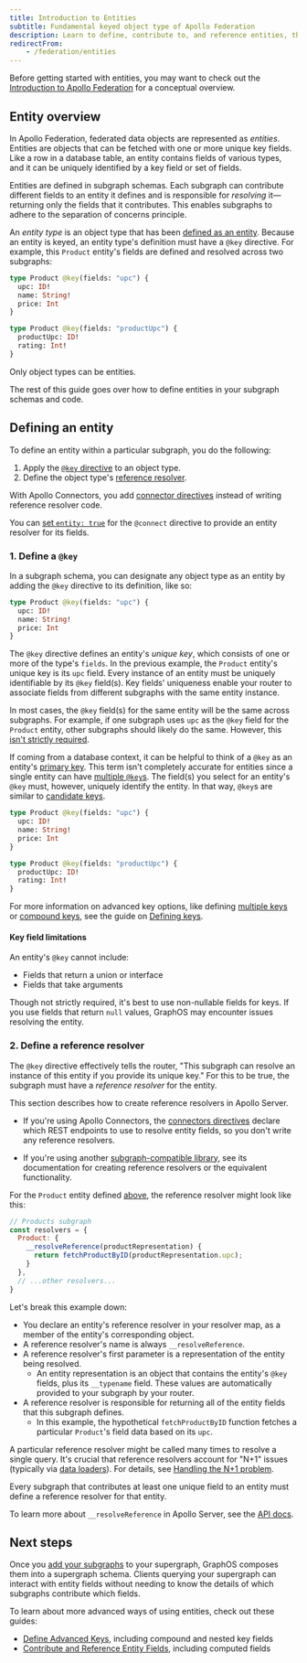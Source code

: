 ```yaml
---
title: Introduction to Entities
subtitle: Fundamental keyed object type of Apollo Federation
description: Learn to define, contribute to, and reference entities, the fundamental object types of Apollo Federation that resolve their fields across one or more subgraphs.
redirectFrom:
    - /federation/entities
---
```


<Note>

Before getting started with entities, you may want to check out the [Introduction to Apollo Federation](/graphos/schema-design/federated-schemas/federation) for a conceptual overview.

</Note>

## Entity overview

In Apollo Federation, federated data objects are represented as _entities_. Entities are objects that can be fetched with one or more unique key fields. Like a row in a database table, an entity contains fields of various types, and it can be uniquely identified by a key field or set of fields.

Entities are defined in subgraph schemas. Each subgraph can contribute different fields to an entity it defines and is responsible for _resolving_ it—returning only the fields that it contributes. This enables subgraphs to adhere to the separation of concerns principle.

An _entity type_ is an object type that has been [defined as an entity](#defining-an-entity). Because an entity is keyed, an entity type's definition must have a `@key` directive. For example, this `Product` entity's fields are defined and resolved across two subgraphs:

<CodeColumns>

```graphql title="Products subgraph"
type Product @key(fields: "upc") {
  upc: ID!
  name: String!
  price: Int
}
```

```graphql title="Reviews subgraph"
type Product @key(fields: "productUpc") {
  productUpc: ID!
  rating: Int!
}
```

</CodeColumns>

<Note>

Only object types can be entities.

</Note>

The rest of this guide goes over how to define entities in your subgraph schemas and code.

## Defining an entity

To define an entity within a particular subgraph, you do the following:

1. Apply the [`@key` directive](#1-define-a-key) to an object type.
2. Define the object type's [reference resolver](#2-define-a-reference-resolver).

<Tip>

With Apollo Connectors, you add [connector directives](/graphos/schema-design/connectors/directives) instead of writing reference resolver code. 

You can [set `entity: true`](/graphos/schema-design/connectors/directives#rules-for-entity-true) for the `@connect` directive to provide an entity resolver for its fields.

</Tip>

<ExpansionPanel title="Watch the video overview">

  <Wistia WistiaId="7geep7jxo6" />

</ExpansionPanel>

### 1. Define a `@key`

In a subgraph schema, you can designate any object type as an entity by adding the `@key` directive to its definition, like so:

```graphql {1} title="Products subgraph"
type Product @key(fields: "upc") {
  upc: ID!
  name: String!
  price: Int
}
```

The `@key` directive defines an entity's _unique key_, which consists of one or more of the type's `fields`.
In the previous example, the `Product` entity's unique key is its `upc` field.
Every instance of an entity must be uniquely identifiable by its `@key` field(s).
Key fields' uniqueness enable your router to associate fields from different subgraphs with the same entity instance.

In most cases, the `@key` field(s) for the same entity will be the same across subgraphs.
For example, if one subgraph uses `upc` as the `@key` field for the `Product` entity, other subgraphs should likely do the same.
However, this [isn't strictly required](/graphos/schema-design/federated-schemas/entities/define-keys/#differing-keys-across-subgraphs).

If coming from a database context, it can be helpful to think of a `@key` as an entity's [primary key](https://en.wikipedia.org/wiki/Primary_key).
This term isn't completely accurate for entities since a single entity can have [multiple `@key`s](/graphos/schema-design/federated-schemas/entities/define-keys/#multiple-keys). The field(s) you select for an entity's `@key` must, however, uniquely identify the entity.
In that way, `@key`s are similar to [candidate keys](https://en.wikipedia.org/wiki/Candidate_key).

<CodeColumns>

```graphql title="Products subgraph"
type Product @key(fields: "upc") {
  upc: ID!
  name: String!
  price: Int
}
```

```graphql title="Reviews subgraph"
type Product @key(fields: "productUpc") {
  productUpc: ID!
  rating: Int!
}
```

</CodeColumns>

For more information on advanced key options, like defining [multiple keys](/graphos/schema-design/federated-schemas/entities/define-keys/#multiple-keys) or [compound keys](/graphos/schema-design/federated-schemas/entities/define-keys/#compound-keys), see the guide on [Defining keys](/graphos/schema-design/federated-schemas/entities/define-keys).

#### Key field limitations

An entity's `@key` cannot include:

- Fields that return a union or interface
- Fields that take arguments

Though not strictly required, it's best to use non-nullable fields for keys. If you use fields that return `null` values, GraphOS may encounter issues resolving the entity.

### 2. Define a reference resolver

The `@key` directive effectively tells the router, "This subgraph can resolve an instance of this entity if you provide its unique key." For this to be true, the subgraph must have a _reference resolver_ for the entity.

<Note>

This section describes how to create reference resolvers in Apollo Server.

- If you're using Apollo Connectors, the [connectors directives](/graphos/schema-design/connectors/directives) declare which REST endpoints to use to  resolve entity fields, so you don't write any reference resolvers.

- If you're using another [subgraph-compatible library](/graphos/reference/federation/compatible-subgraphs), see its documentation for creating reference resolvers or the equivalent functionality.

</Note>

For the `Product` entity defined [above](#1-define-a-key), the reference resolver might look like this:

```js {4-6} title="resolvers.js"
// Products subgraph
const resolvers = {
  Product: {
    __resolveReference(productRepresentation) {
      return fetchProductByID(productRepresentation.upc);
    }
  },
  // ...other resolvers...
}
```

Let's break this example down:

- You declare an entity's reference resolver in your resolver map, as a member of the entity's corresponding object.
- A reference resolver's name is always `__resolveReference`.
- A reference resolver's first parameter is a representation of the entity being resolved.
    - An entity representation is an object that contains the entity's `@key` fields, plus its `__typename` field. These values are automatically provided to your subgraph by your router.
- A reference resolver is responsible for returning all of the entity fields that this subgraph defines.
    - In this example, the hypothetical `fetchProductByID` function fetches a particular `Product`'s field data based on its `upc`.

<Note>

A particular reference resolver might be called many times to resolve a single query. It's crucial that reference resolvers account for "N+1" issues (typically via [data loaders](https://github.com/graphql/dataloader)). For details, see [Handling the N+1 problem](/graphos/schema-design/guides/handling-n-plus-one).

</Note>

Every subgraph that contributes at least one unique field to an entity must define a reference resolver for that entity.

To learn more about `__resolveReference` in Apollo Server, see the [API docs](/apollo-server/using-federation/api/apollo-subgraph/#__resolvereference).

## Next steps

Once you [add your subgraphs](/graphos/platform/graph-management/add-subgraphs) to your supergraph, GraphOS composes them into a supergraph schema.
Clients querying your supergraph can interact with entity fields without needing to know the details of which subgraphs contribute which fields.

To learn about more advanced ways of using entities, check out these guides:

- [Define Advanced Keys](/graphos/schema-design/federated-schemas/entities/define-keys), including compound and nested key fields
- [Contribute and Reference Entity Fields](/graphos/schema-design/federated-schemas/entities/contribute-fields), including computed fields
